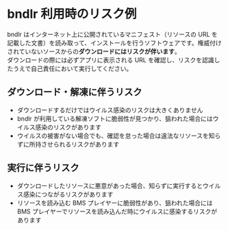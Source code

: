 
# bndlr 利用時のリスク例

bndlr はインターネット上に公開されているマニフェスト（リソースの URL を記載した文書）を読み取って、インストールを行うソフトウェアです。権威付けされていないソースからの**ダウンロードにはリスクが伴います**。  
ダウンロードの際には必ずアプリに表示される URL を確認し、リスクを認識したうえで自己責任において実行してください。

## ダウンロード・解凍に伴うリスク

- ダウンロードするだけではウイルス感染のリスクは大きくありません
- bndlr が利用している解凍ソフトに脆弱性が見つかり、狙われた場合にはウイルス感染のリスクがあります
- ウイルスの被害がない場合でも、確認を怠った場合は違法なリソースを知らずに所持させられるリスクがあります

## 実行に伴うリスク

- ダウンロードしたリソースに悪意があった場合、知らずに実行するとウイルス感染につながるリスクがあります
- リソースを読み込む BMS プレイヤーに脆弱性があり、狙われた場合には BMS プレイヤーでリソースを読み込んだ時にウイルスに感染するリスクがあります

